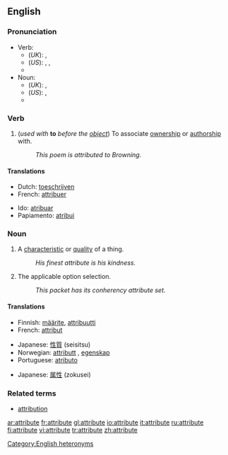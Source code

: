 ==English==

===Pronunciation===
*Verb:
**(''UK''): {{IPA|/ˈætrɪbjuːt/}}, {{SAMPA|/"{trIbju:t/}}
**(''US''): {{AHD|ă'trĭ-byo͞ot}}, {{IPA|/ˈætrɪbjut/}}, {{SAMPA|/"{trIbjut/}}
**{{audio|en-us-attribute-verb.ogg|Audio (US)}}
*Noun:
**(''UK''): {{IPA|/æˈtrɪbjuːt/}}, {{SAMPA|/{"trIbju:t/}}
**(''US''): {{AHD|ă-trĭb'yo͞ot}}, {{IPA|/æˈtrɪbjut/}} {{SAMPA|/{"trIbjut/}}
**{{audio|en-us-attribute-noun.ogg|Audio (US)}}

===Verb===
{{en-verb|attribut|ing}}

# {{transitive}} (''used with'' '''to''' ''before the [[object]]'') To associate [[ownership]] or [[authorship]] with.
#: ''This poem is attributed to Browning.''

====Translations====
{{trans-top|associate ownership or authorship with}}
*Dutch: [[toeschrijven]]
*French: [[attribuer]]
{{trans-mid}}
*Ido: [[atribuar]]
*Papiamento: [[atribui]]
{{trans-bottom}}

===Noun===
{{en-noun}}

{{rfc|The computing definition contains typos, is unclear and has an example that seems to be for "attribute set" (if there is such a term) rather than "attribute"}}

# A [[characteristic]] or [[quality]] of a thing.
#: ''His finest attribute is his kindness.''
# {{computing}} The applicable option selection.
#: ''This packet has its conherency attribute set.''

====Translations====
{{trans-top|characteristic or quality}}
*Finnish: [[määrite]], [[attribuutti]]
*French: [[attribut]] {{m}}
{{trans-mid}}
*Japanese: [[性質]] (seisitsu)
*Norwegian: [[attributt]] {{m}}, [[egenskap]] {{m}}
*Portuguese: [[atributo]] {{m}}
{{trans-bottom}}

{{trans-top|computing: the applicable option selection}}
{{trans-mid}}
*Japanese: [[属性]] (zokusei)
{{trans-bottom}}

===Related terms===
*[[attribution]]

[[Category:English heteronyms]]

[[ar:attribute]]
[[fr:attribute]]
[[gl:attribute]]
[[io:attribute]]
[[it:attribute]]
[[ru:attribute]]
[[fi:attribute]]
[[vi:attribute]]
[[tr:attribute]]
[[zh:attribute]]